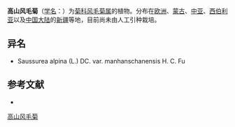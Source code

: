 {{Speciesbox
| name = 高山风毛菊
| status = 
| status_system = 
| image = Saussurea alpina esthonica - Eesti soojumikas - Niitvälja soo2.jpg
| genus = Saussurea
| species = alpina
| authority = (L.) DC.
}}

'''高山风毛菊'''（[[学名|学名]]：{{lang|la|''Saussurea alpina''}}）为[[菊科|菊科]][[风毛菊属|风毛菊属]]的植物。分布在[[欧洲|欧洲]]、[[蒙古|蒙古]]、[[中亚|中亚]]、[[西伯利亚|西伯利亚]]以及[[中国大陆|中国大陆]]的[[新疆|新疆]]等地，目前尚未由人工引种栽培。

== 异名 ==
* Saussurea alpina (L.) DC. var. manhanschanensis H. C. Fu

== 参考文献 ==
<div class="references-small">
* {{cite web| url =http://www.bioinfo.cn/db05/KmzwSpecies.php?action=view&id=4347| title =高山风毛菊| work =《中国高等植物数据库全库》| publisher =中国科学院微生物研究所| author =昆明植物研究所| accessdate =2009-02-24| deadurl =yes| archiveurl =https://web.archive.org/web/20160305014127/http://www.bioinfo.cn/db05/KmzwSpecies.php?action=view&id=4347| archivedate =2016-03-05}}
</div>
{{Taxonbar|from=Q2518929}}

[[Category:风毛菊属|高山风毛菊]]


{{植物小作品}}